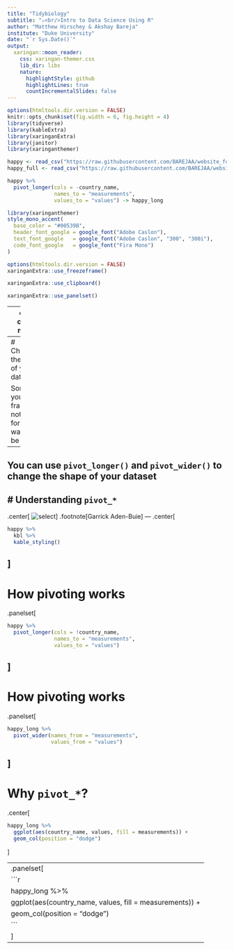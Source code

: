 ```yaml
---
title: "Tidybiology"
subtitle: "⚔<br/>Intro to Data Science Using R"
author: "Matthew Hirschey & Akshay Bareja"
institute: "Duke University"
date: "`r Sys.Date()`"
output:
  xaringan::moon_reader:
    css: xaringan-themer.css
    lib_dir: libs
    nature:
      highlightStyle: github
      highlightLines: true
      countIncrementalSlides: false
---
```



```r
options(htmltools.dir.version = FALSE)
knitr::opts_chunk$set(fig.width = 6, fig.height = 4) 
library(tidyverse)
library(kableExtra)
library(xaringanExtra)
library(janitor)
library(xaringanthemer)

happy <- read_csv("https://raw.githubusercontent.com/BAREJAA/website_for_john/master/datasets/happy_small.csv")
happy_full <- read_csv("https://raw.githubusercontent.com/BAREJAA/website_for_john/master/datasets/world-happiness-report-2021.csv") %>% clean_names() %>% rename(region = regional_indicator)

happy %>% 
  pivot_longer(cols = -country_name,
               names_to = "measurements",
               values_to = "values") -> happy_long
```

```r
library(xaringanthemer)
style_mono_accent(
  base_color = "#00539B",
  header_font_google = google_font("Adobe Caslon"),
  text_font_google   = google_font("Adobe Caslon", "300", "300i"),
  code_font_google   = google_font("Fira Mono")
)
```

```r
options(htmltools.dir.version = FALSE)
xaringanExtra::use_freezeframe()
```

```r
xaringanExtra::use_clipboard()
```

```r
xaringanExtra::use_panelset()
```

---
class: center, middle

# Pivoting

---
# Changing the shape of your data

Sometimes your data frame is not in the form you want it to be in  

--

You can use `pivot_longer()` and `pivot_wider()` to change the shape of your dataset
---
# Understanding `pivot_*` 
--
.center[
![select](https://github.com/BAREJAA/tidyexplain/blob/master/images/pivot_longer_wider.gif?raw=true)
]
.footnote[Garrick Aden-Buie]
---
.center[
```r
happy %>% 
  kbl %>% 
  kable_styling()
```
]
---
# How pivoting works

.panelset[
```r
happy %>% 
  pivot_longer(cols = !country_name,
               names_to = "measurements",
               values_to = "values")
```
]
---
# How pivoting works

.panelset[
```r
happy_long %>% 
  pivot_wider(names_from = "measurements",
              values_from = "values")
```
]
---
# Why `pivot_*`?

.center[
```r
happy_long %>% 
  ggplot(aes(country_name, values, fill = measurements)) +
  geom_col(position = "dodge")
```
]

---
.panelset[
```r
happy_long %>% 
  ggplot(aes(country_name, values, fill = measurements)) +
  geom_col(position = "dodge")
```
]
---
